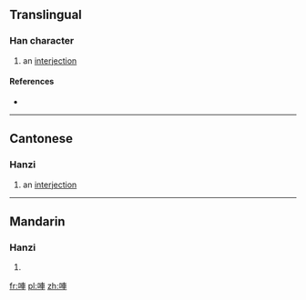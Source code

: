 ==Translingual==

===Han character===
{{Han char|rn=30|rad=口|as=07|sn=10|four=|canj=口十田十 (RJWJ)|ids=⿰[[口]][[車]]}}

# {{context|Cantonese|lang=mul}} an [[interjection]]

====References====
* {{Han ref|kx=0193.051|dkj=03727|hdz=10626.080|uh=5513|ud=21779}}

----

==Cantonese==

===Hanzi===
{{yue-hanzi|jyut=[[ce1]]|y=che1}}

# an [[interjection]]

----

==Mandarin==

===Hanzi===
{{cmn-hanzi|pin=[[chē]] ([[che1]])|wg=ch'e<sup>1</sup>}}

# {{defn|lang=cmn|sort=口07}}

[[fr:唓]]
[[pl:唓]]
[[zh:唓]]